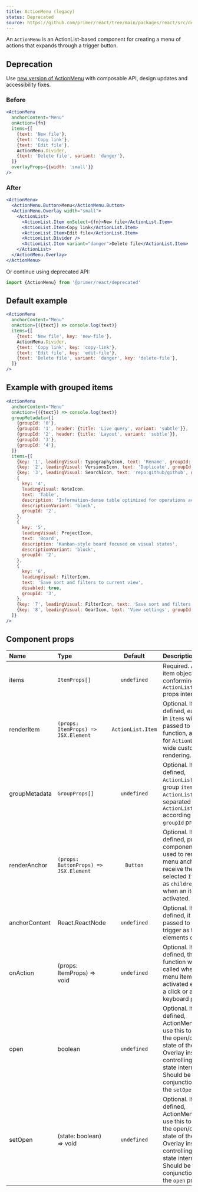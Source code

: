 ```yaml
---
title: ActionMenu (legacy)
status: Deprecated
source: https://github.com/primer/react/tree/main/packages/react/src/deprecated/ActionMenu.tsx
---
```


An `ActionMenu` is an ActionList-based component for creating a menu of actions that expands through a trigger button.

## Deprecation

Use [new version of ActionMenu](/components/action-menu/react/latest) with composable API, design updates and accessibility fixes.

### Before

```jsx
<ActionMenu
  anchorContent="Menu"
  onAction={fn}
  items={[
    {text: 'New file'},
    {text: 'Copy link'},
    {text: 'Edit file'},
    ActionMenu.Divider,
    {text: 'Delete file', variant: 'danger'},
  ]}
  overlayProps={{width: 'small'}}
/>
```

### After

```jsx
<ActionMenu>
  <ActionMenu.Button>Menu</ActionMenu.Button>
  <ActionMenu.Overlay width="small">
    <ActionList>
      <ActionList.Item onSelect={fn}>New file</ActionList.Item>
      <ActionList.Item>Copy link</ActionList.Item>
      <ActionList.Item>Edit file</ActionList.Item>
      <ActionList.Divider />
      <ActionList.Item variant="danger">Delete file</ActionList.Item>
    </ActionList>
  </ActionMenu.Overlay>
</ActionMenu>
```

Or continue using deprecated API:

```js
import {ActionMenu} from '@primer/react/deprecated'
```

## Default example

```jsx live deprecated
<ActionMenu
  anchorContent="Menu"
  onAction={({text}) => console.log(text)}
  items={[
    {text: 'New file', key: 'new-file'},
    ActionMenu.Divider,
    {text: 'Copy link', key: 'copy-link'},
    {text: 'Edit file', key: 'edit-file'},
    {text: 'Delete file', variant: 'danger', key: 'delete-file'},
  ]}
/>
```

## Example with grouped items

```jsx live deprecated
<ActionMenu
  anchorContent="Menu"
  onAction={({text}) => console.log(text)}
  groupMetadata={[
    {groupId: '0'},
    {groupId: '1', header: {title: 'Live query', variant: 'subtle'}},
    {groupId: '2', header: {title: 'Layout', variant: 'subtle'}},
    {groupId: '3'},
    {groupId: '4'},
  ]}
  items={[
    {key: '1', leadingVisual: TypographyIcon, text: 'Rename', groupId: '0'},
    {key: '2', leadingVisual: VersionsIcon, text: 'Duplicate', groupId: '0'},
    {key: '3', leadingVisual: SearchIcon, text: 'repo:github/github', groupId: '1'},
    {
      key: '4',
      leadingVisual: NoteIcon,
      text: 'Table',
      description: 'Information-dense table optimized for operations across teams',
      descriptionVariant: 'block',
      groupId: '2',
    },
    {
      key: '5',
      leadingVisual: ProjectIcon,
      text: 'Board',
      description: 'Kanban-style board focused on visual states',
      descriptionVariant: 'block',
      groupId: '2',
    },
    {
      key: '6',
      leadingVisual: FilterIcon,
      text: 'Save sort and filters to current view',
      disabled: true,
      groupId: '3',
    },
    {key: '7', leadingVisual: FilterIcon, text: 'Save sort and filters to new view', groupId: '3'},
    {key: '8', leadingVisual: GearIcon, text: 'View settings', groupId: '4'},
  ]}
/>
```

## Component props

| Name          | Type                                  |      Default      | Description                                                                                                                                                                                        |
| :------------ | :------------------------------------ | :---------------: | :------------------------------------------------------------------------------------------------------------------------------------------------------------------------------------------------- |
| items         | `ItemProps[]`                         |    `undefined`    | Required. A list of item objects conforming to the `ActionList.Item` props interface.                                                                                                              |
| renderItem    | `(props: ItemProps) => JSX.Element`   | `ActionList.Item` | Optional. If defined, each item in `items` will be passed to this function, allowing for `ActionList`-wide custom item rendering.                                                                  |
| groupMetadata | `GroupProps[]`                        |    `undefined`    | Optional. If defined, `ActionList` will group `items` into `ActionList.Group`s separated by `ActionList.Divider` according to their `groupId` property.                                            |
| renderAnchor  | `(props: ButtonProps) => JSX.Element` |     `Button`      | Optional. If defined, provided component will be used to render the menu anchor. Will receive the selected `Item` text as `children` prop when an item is activated.                               |
| anchorContent | React.ReactNode                       |    `undefined`    | Optional. If defined, it will be passed to the trigger as the elements child.                                                                                                                      |
| onAction      | (props: ItemProps) => void            |    `undefined`    | Optional. If defined, this function will be called when a menu item is activated either by a click or a keyboard press.                                                                            |
| open          | boolean                               |    `undefined`    | Optional. If defined, ActionMenu will use this to control the open/closed state of the Overlay instead of controlling the state internally. Should be used in conjunction with the `setOpen` prop. |
| setOpen       | (state: boolean) => void              |    `undefined`    | Optional. If defined, ActionMenu will use this to control the open/closed state of the Overlay instead of controlling the state internally. Should be used in conjunction with the `open` prop.    |

